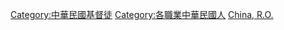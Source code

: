 [[Category:中華民國基督徒|Category:中華民國基督徒]]
[[Category:各職業中華民國人|Category:各職業中華民國人]]
[[Category:各國牧師|China, R.O.]]